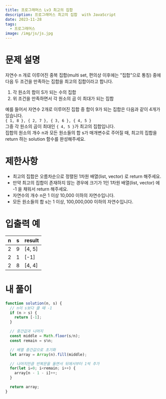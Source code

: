 ```yaml
---
title: 프로그래머스 Lv3 최고의 집합
description: 프로그래머스 최고의 집합  with JavaScript
date: 2023-11-28
tags:
  - 프로그래머스
image: /img/js/js.jpg
---
```


# 문제 설명
자연수 n 개로 이루어진 중복 집합(multi set, 편의상 이후에는 "집합"으로 통칭) 중에 다음 두 조건을 만족하는 집합을 최고의 집합이라고 합니다.
1. 각 원소의 합이 S가 되는 수의 집합
2. 위 조건을 만족하면서 각 원소의 곱 이 최대가 되는 집합

예를 들어서 자연수 2개로 이루어진 집합 중 합이 9가 되는 집합은 다음과 같이 4개가 있습니다.  
`{ 1, 8 }, { 2, 7 }, { 3, 6 }, { 4, 5 }`  
그중 각 원소의 곱이 최대인 `{ 4, 5 }`가 최고의 집합입니다.  
집합의 원소의 개수 n과 모든 원소들의 합 s가 매개변수로 주어질 때, 최고의 집합을 return 하는 solution 함수를 완성해주세요.

# 제한사항
* 최고의 집합은 오름차순으로 정렬된 1차원 배열(list, vector) 로 return 해주세요.
* 만약 최고의 집합이 존재하지 않는 경우에 크기가 1인 1차원 배열(list, vector) 에 -1 을 채워서 return 해주세요.
* 자연수의 개수 n은 1 이상 10,000 이하의 자연수입니다.
* 모든 원소들의 합 s는 1 이상, 100,000,000 이하의 자연수입니다.

# 입출력 예
| n | s | result  |
|---|---|---------|
| 2 | 9 | [4, 5]  |
| 2 | 1 | [-1]    |
| 2 | 8 | [4, 4]  |

# 내 풀이


```js
function solution(n, s) {
  // n이 s보다 클 때 -1
  if (n > s) {
    return [-1];
  }

  // 중간값과 나머지
  const middle = Math.floor(s/n);
  const remain = s%n;

  // 배열 중간값으로 초기화
  let array = Array(n).fill(middle);

  // 나머지만큼 반복문을 돌면서 뒤에서부터 1씩 추가
  for(let i=0; i<remain; i++) { 
    array[n - 1 - i]++;
  }

  return array;
}
```
